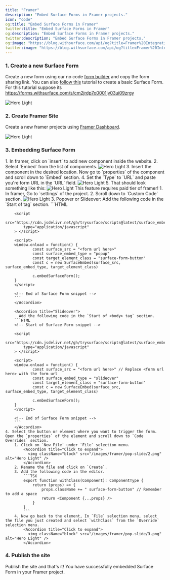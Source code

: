 ```yaml
---
title: "Framer"
description: "Embed Surface Forms in Framer projects."
icon: "code"
og:title: "Embed Surface Forms in Framer"
twitter:title: "Embed Surface Forms in Framer"
og:description: "Embed Surface Forms in Framer projects."
twitter:description: "Embed Surface Forms in Framer projects."
og:image: "https://blog.withsurface.com/api/og?title=Framer%20Integration"
twitter:image: "https://blog.withsurface.com/api/og?title=Framer%20Integration"
---
```


### 1. Create a new Surface Form

Create a new form using our no code [form builder](https://app.withsurface.com) and copy the form sharing link. You can also [follow this](../quick-start/create-first-form) tutorial to create a basic Surface Form. <br/> For this tutorial suppose its https://forms.withsurface.com/s/cm2jrdp7o0001jv03ui09zrgy

<Accordion title="Click to expand">
  <img className="block" src="/images/webflow/form.png" alt="Hero Light" />
</Accordion>

### 2. Create Framer Site

Create a new framer projects using [Framer Dashboard](https://framer.com/).

<Accordion title="Click to expand">
  <img className="block" src="/images/framer/1.png" alt="Hero Light" />
</Accordion>

### 3. Embedding Surface Form

<Tabs>
  <Tab title="Inline">
    1. In framer, click on `insert` to add new component inside the website.
    2. Select `Embed` from the list of components.
        <Accordion title="Click to expand">
          <img className="block" src="/images/framer/4.png" alt="Hero Light" />
        </Accordion>
    3. Insert the component in the desired location. Now go to `properties` of the component and scroll down to `Embed` section.
    4. Set the `Type` to `URL` and paste you're form URL in the `URL` field.
        <Accordion title="Click to expand">
          <img className="block" src="/images/framer/3.png" alt="Hero Light" />
        </Accordion>
    5. That should look something like this:
        <Accordion title="Click to expand">
          <img className="block" src="/images/framer/2.png" alt="Hero Light" />
        </Accordion> 
  </Tab>
  <Tab title="Popover or Slideover">
    <Tip>This feature requires paid tier of framer!</Tip>
    1. In framer, Go to `settings` of the project.
    2. Scroll down to `Custom Code` section.
        <Accordion title="Click to expand">
          <img className="block" src="/images/framer/pop-slide/1.png" alt="Hero Light" />
        </Accordion>
    3. Popover or Slideover:
        <Accordion title="Popover">
          Add the following code in the `Start of <body> tag` section.
        ```HTML
        <!-- Start of Surface Form snippet -->

        <script
            src="https://cdn.jsdelivr.net/gh/trysurface/scripts@latest/surface_embed_v1.js"
            type="application/javascript"
        > </script>

        <script>
        window.onload = function() {
                const surface_src = "<form url here>"
                const surface_embed_type = "popup"
                const target_element_class = "surface-form-button"
                const c = new SurfaceEmbed(surface_src, surface_embed_type, target_element_class)

                c.embedSurfaceForm();
        }
        </script>

        <!-- End of Surface Form snippet -->
        ```
        </Accordion>

        <Accordion title="Slideover">
          Add the following code in the `Start of <body> tag` section.
        ```HTML
        <!-- Start of Surface Form snippet -->

        <script
            src="https://cdn.jsdelivr.net/gh/trysurface/scripts@latest/surface_embed_v1.js"
            type="application/javascript"
        > </script>

        <script>
        window.onload = function() {
                const surface_src = "<form url here>" // Replace <form url here> with the form url
                const surface_embed_type = "slideover"
                const target_element_class = "surface-form-button"
                const c = new SurfaceEmbed(surface_src, surface_embed_type, target_element_class)

                c.embedSurfaceForm();
        }
        </script>

        <!-- End of Surface Form snippet -->
        ```
        </Accordion>
    4. Select the button or element where you want to trigger the form. Open the `properties` of the element and scroll down to `Code Overrides` section.
        1. Click on `New File` under `File` selection menu.
            <Accordion title="Click to expand">
              <img className="block" src="/images/framer/pop-slide/2.png" alt="Hero Light" />
            </Accordion>
        2. Rename the file and click on `Create`.
        3. Add the following code in the editor.
            ```TSX
            export function withClass(Component): ComponentType {
                return (props) => {
                    props.className += " surface-form-button" // Remember to add a space
                    return <Component {...props} />
                }
            }
            ```
        4. Now go back to the element, In `File` selection menu, select the file you just created and select `withClass` from the `Override` selection menu.
            <Accordion title="Click to expand">
              <img className="block" src="/images/framer/pop-slide/3.png" alt="Hero Light" />
            </Accordion>
  </Tab>
</Tabs>

### 4. Publish the site

Publish the site and that's it! You have successfully embedded Surface Form in your Framer project.
